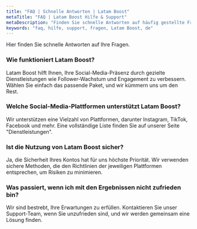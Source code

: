 ```yaml
---
title: "FAQ | Schnelle Antworten | Latam Boost"
metaTitle: "FAQ | Latam Boost Hilfe & Support"
metaDescription: "Finden Sie schnelle Antworten auf häufig gestellte Fragen zu Latam Boost. Erhalten Sie schnell die Hilfe, die Sie benötigen."
keywords: "faq, hilfe, support, fragen, Latam Boost, de"
---
```


Hier finden Sie schnelle Antworten auf Ihre Fragen.

### Wie funktioniert Latam Boost?
Latam Boost hilft Ihnen, Ihre Social-Media-Präsenz durch gezielte Dienstleistungen wie Follower-Wachstum und Engagement zu verbessern. Wählen Sie einfach das passende Paket, und wir kümmern uns um den Rest.

### Welche Social-Media-Plattformen unterstützt Latam Boost?
Wir unterstützen eine Vielzahl von Plattformen, darunter Instagram, TikTok, Facebook und mehr. Eine vollständige Liste finden Sie auf unserer Seite "Dienstleistungen".

### Ist die Nutzung von Latam Boost sicher?
Ja, die Sicherheit Ihres Kontos hat für uns höchste Priorität. Wir verwenden sichere Methoden, die den Richtlinien der jeweiligen Plattformen entsprechen, um Risiken zu minimieren.

### Was passiert, wenn ich mit den Ergebnissen nicht zufrieden bin?
Wir sind bestrebt, Ihre Erwartungen zu erfüllen. Kontaktieren Sie unser Support-Team, wenn Sie unzufrieden sind, und wir werden gemeinsam eine Lösung finden.